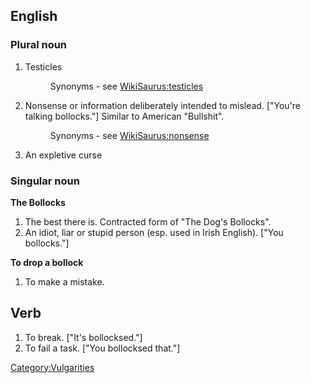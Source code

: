 ==English==

===Plural noun===

#Testicles
#:Synonyms - see [[WikiSaurus:testicles]]
#Nonsense or information deliberately intended to mislead. ["You're talking bollocks."] Similar to American "Bullshit".
#:Synonyms - see [[WikiSaurus:nonsense]]
#An expletive curse

===Singular noun===
'''The Bollocks'''
#The best there is. Contracted form of "The Dog's Bollocks".
# An idiot, liar or stupid person (esp. used in Irish English). ["You bollocks."]

'''To drop a bollock'''
#To make a mistake.

==Verb==
#To break. ["It's bollocksed."]
#To fail a task. ["You bollocksed that."]

[[Category:Vulgarities]]